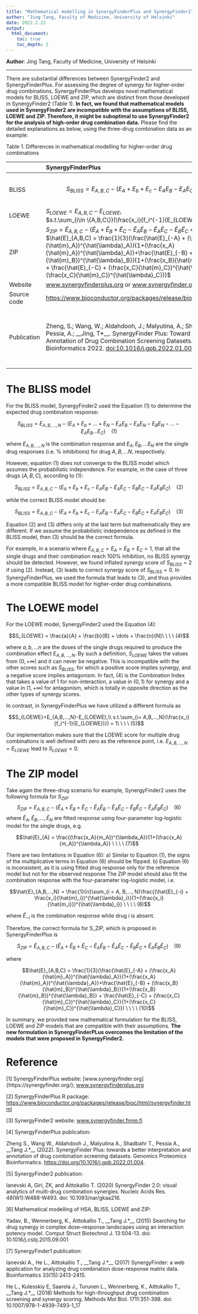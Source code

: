 ```yaml
---
title: "Mathematical modelling in SynergyFinderPlus and SynergyFinder2"
author: "Jing Tang, Faculty of Medicine, University of Helsinki"
date: 2022.2.22
output: 
  html_document:
    toc: true
    toc_depth: 2
---
```


**Author**: Jing Tang, Faculty of Medicine, University of Helsinki

---

There are substantial differences between SynergyFinder2 and SynergyFinderPlus. For assessing the degree of synergy for higher-order drug combinations, SynergyFinderPlus develops novel mathematical models for BLISS, LOEWE and ZIP, which are distinct from those developed in SynergyFinder2 (Table 1). **In fact, we found that mathematical models used in SynergyFinder2 are incompatible with the assumptions of BLISS, LOEWE and ZIP. Therefore, it might be suboptimal to use SynergyFinder2 for the analysis of high-order drug combination data.** Please find the detailed explanations as below, using the three-drug combination data as an example:

Table 1. Differences in mathematical modelling for higher-order drug combinations

|     | SynergyFinderPlus                                                              | SynergyFinder2                                                                  |
| :---| :----------------------------------------------------------------------------- | :------------------------------------------------------------------------------ |
|BLISS| $$S_{BLISS}=E_{A,B,C}-(E_A + E_b + E_c - E_AE_B - E_AE_C - E_BE_C + E_AE_BE_C)$$ | $$S_{BLISS}=E_{A,B,C}-(E_A + E_b + E_c - E_AE_B - E_AE_C - E_BE_C - E_AE_BE_C)$$ |
|LOEWE| $S_{LOEWE}=E_{A,B,C}-E_{LOEWE},$<br>$s.t.\sum_{i\in \{A,B,C\}}(\frac{x_i}{f_i^{-1}(E_{LOEWE})}) = 1$ | $S_{LOEWE}=\frac{a}{A} + \frac{b}{B} + \frac{c}{C}$|
|ZIP  | $S_{ZIP} = \hat{E}_{A,B,C} - (\hat{E}_A + \hat{E}_B + \hat{E}_C - \hat{E}_A\hat{E}_B - \hat{E}_A\hat{E}_C - \hat{E}_B\hat{E}_C + \hat{E}_A\hat{E}_B\hat{E}_C)$<br>$\hat{E}_{A,B,C} = \frac{1}{3}(\frac{\hat{E}_{-A} + (\frac{x_A}{\hat{m}_A})^{\hat{\lambda}_A}}{1+(\frac{x_A}{\hat{m}_A})^{\hat{\lambda}_A}}+\frac{\hat{E}_{-B} + (\frac{x_B}{\hat{m}_B})^{\hat{\lambda}_B}}{1+(\frac{x_B}{\hat{m}_B})^{\hat{\lambda}_B}} + \frac{\hat{E}_{-C} + (\frac{x_C}{\hat{m}_C})^{\hat{\lambda}_C}}{1+(\frac{x_C}{\hat{m}_C})^{\hat{\lambda}_C}})$|$S_{ZIP} = E_{A,B,C} - (\hat{E}_A + \hat{E}_B + \hat{E}_C - \hat{E}_A\hat{E}_B - \hat{E}_A\hat{E}_C - \hat{E}_B\hat{E}_C - \hat{E}_A\hat{E}_B\hat{E}_C)$|
|Website|[www.synergyfinderplus.org](https://synergyfinderplus.org/) or [www.synergyfinder.org](https://synergyfinder.org/)| [https://synergyfinder.fimm.fi](https://synergyfinder.fimm.fi)|
|Source code|[https://www.bioconductor.org/packages/release/bioc/html/synergyfinder.html](https://www.bioconductor.org/packages/release/bioc/html/synergyfinder.html) | Not available |
|Publication|Zheng, S.; Wang, W.; Aldahdooh, J.; Malyutina, A.; Shadbahr, T.; Tanoli Z; Pessia, A.; __Jing, T*__. SynergyFinder Plus: Toward Better Interpretation and Annotation of Drug Combination Screening Datasets. Genomics, Proteomics & Bioinformatics 2022. [doi:10.1016/j.gpb.2022.01.004](https://doi.org/10.1016/j.gpb.2022.01.004) | Ianevski, A.; Giri, A. K.; Aittokallio, T. SynergyFinder 2.0: Visual Analytics of Multi-Drug Combination Synergies. Nucleic Acids Research 2020, 48 (W1), W488–W493. [doi:10.1093/nar/gkaa216](https://doi.org/10.1093/nar/gkaa216) |

# The BLISS model

For the BLISS model, SynergyFinder2 used the Equation (1) to determine the expected drug combination response:

$$S_{BLISS}=E_{A,B,\dots,N}-(E_A + E_b + \dots + E_N - E_AE_B - E_AE_N - E_BE_N - \dots - E_AE_B...E_C)\ \ \ \ (1)$$

where $E_{A, B,...,N}$ is the combination response and $E_A,E_B,… E_N$ are the single drug responses (i.e. % inhibitions) for drug $A,B,…N$, respectively.

However, equation (1) does not converge to the BLISS model which assumes the probabilistic independence. For example, in the case of three drugs ($A,B,C$), according to (1):

$$S_{BLISS}=E_{A,B,C}-(E_A + E_b + E_c - E_AE_B - E_AE_C - E_BE_C - E_AE_BE_C)\ \ \ \ (2)$$

while the correct BLISS model should be:

$$S_{BLISS}=E_{A,B,C}-(E_A + E_b + E_c - E_AE_B - E_AE_C - E_BE_C + E_AE_BE_C)\ \ \ \ (3)$$

Equation (2) and (3) differs only at the last term but mathematically they are different. If we assume the probabilistic independence as defined in the BLISS model, then (3) should be the correct formula.

For example, in a scenario where $E_{A,B,C}=E_A=E_B=E_C=1$, that all the single drugs and their combination reach 100% inhibition, no BLISS synergy should be detected. However, we found inflated synergy score of $S_{BLISS}=2$ if using (2). Instead, (3) leads to correct synergy score of $S_{BLISS}=0$.
In SynergyFinderPlus, we used the formula that leads to (3), and thus provides a more compatible BLISS model for higher-order drug combinations. 

# The LOEWE model

For the LOEWE model, SynergyFinder2 used the Equation (4):

$$S_{LOEWE} = \frac{a}{A} + \frac{b}{B} + \dots + \frac{n}{N}\ \ \ \ (4)$$

where $a,b,…n$ are the doses of the single drugs required to produce the combination effect $E_{A,B,…,N}$. By such a definition, $S_{LOEWE}$ takes the values from $(0,+\infty)$ and it can never be negative. This is incompatible with the other scores such as $S_{BLISS}$, for which a positive score implies synergy, and a negative score implies antagonism. In fact, (4) is the Combination Index that takes a value of 1 for non-interaction, a value in $(0,1)$ for synergy and a value in $(1,+\infty)$ for antagonism, which is totally in opposite direction as the other types of synergy scores.

In contrast, in SynergyFinderPlus we have utilized a different formula as

$$S_{LOEWE}=E_{A,B,...,N}-E_{LOEWE},\\ s.t.\sum_{i= A,B,...,N}(\frac{x_i}{f_i^{-1}(E_{LOEWE})}) = 1\ \ \ \ (5)$$

Our implementation makes sure that the LOEWE score for multiple drug combinations is well defined with zero as the reference point, i.e. $E_{A,B,…,N}=E_{LOEWE}$ lead to $S_{LOEWE}=0$.

# The ZIP model

Take again the three-drug scenario for example, SynergyFinder2 uses the following formula for $S_{ZIP}$:
$$S_{ZIP} = E_{A,B,C} - (\hat{E}_A + \hat{E}_B + \hat{E}_C - \hat{E}_A\hat{E}_B - \hat{E}_A\hat{E}_C - \hat{E}_B\hat{E}_C - \hat{E}_A\hat{E}_B\hat{E}_C)\ \ \ \ (6)$$
where $\hat{E}_A, \hat{E}_B, ..., \hat{E}_N$ are fitted response using four-parameter log-logistic model for the single drugs, e.g.

$$\hat{E}_{A} = \frac{(\frac{x_A}{m_A})^{\lambda_A}}{1+(\frac{x_A}{m_A})^{\lambda_A}} \ \ \ \ (7)$$

There are two limitations in Equation (6):
a)	Similar to Equation (1), the signs of the multiplicative terms in Equation (6) should be flipped. 
b)	Equation (6) is inconsistent, as it is using fitted drug response only for the reference model but not for the observed response
The ZIP model should also fit the combination response with the four-parameter log-logistic model, i.e.

$$\hat{E}_{A,B,...,N} = \frac{1}{n}\sum_{i = A, B,..., N}\frac{(\hat{E}_{-i} + \frac{x_i}{\hat{m}_i})^{\hat{\lambda}_i}}{1+(\frac{x_i}{\hat{m_i}})^{\hat{\lambda}_i}} \ \ \ \ (8)$$

where $\hat{E}_{-i}$ is the combination response while drug $i$ is absent.

Therefore, the correct formula for S_ZIP, which is proposed in SynergyFinderPlus is

$$S_{ZIP} = \hat{E}_{A,B,C} - (\hat{E}_A + \hat{E}_B + \hat{E}_C - \hat{E}_A\hat{E}_B - \hat{E}_A\hat{E}_C - \hat{E}_B\hat{E}_C + \hat{E}_A\hat{E}_B\hat{E}_C)\ \ \ \ (9)$$

where

$$\hat{E}_{A,B,C} = \frac{1}{3}(\frac{\hat{E}_{-A} + (\frac{x_A}{\hat{m}_A})^{\hat{\lambda}_A}}{1+(\frac{x_A}{\hat{m}_A})^{\hat{\lambda}_A}}+\frac{\hat{E}_{-B} + (\frac{x_B}{\hat{m}_B})^{\hat{\lambda}_B}}{1+(\frac{x_B}{\hat{m}_B})^{\hat{\lambda}_B}} + \frac{\hat{E}_{-C} + (\frac{x_C}{\hat{m}_C})^{\hat{\lambda}_C}}{1+(\frac{x_C}{\hat{m}_C})^{\hat{\lambda}_C}}) \ \ \ \ (10)$$


In summary, we provided new mathematical formulation for the BLISS, LOEWE and ZIP models that are compatible with their assumptions. **The new formulation in SynergyFinderPLus overcomes the limitation of the models that were proposed in SynergyFinder2.**

# Reference

[1] SynergyFinderPlus website: [www.synergyfinder.org]{https://synergyfinder.org/}; [www.synergyfinderplus.org](https://synergyfinderplus.org/)

[2] SynergyFinderPlus R package: [https://www.bioconductor.org/packages/release/bioc/html/synergyfinder.html](https://www.bioconductor.org/packages/release/bioc/html/synergyfinder.html)

[3] SynergyFinder2 website: [www.synergyfinder.fimm.fi](https://synergyfinder.fimm.fi)

[4] SynergyFinderPlus publication: 

Zheng S., Wang W., Aldahdooh J., Malyutina A., Shadbahr T., Pessia A., __Tang J.*__ (2022). SynergyFinder Plus: towards a better interpretation and annotation of drug combination screening datasets. Genomics Proteomics Bioinformatics. [https://doi.org/10.1016/j.gpb.2022.01.004](https://doi.org/10.1016/j.gpb.2022.01.004). 

[5] SynergyFinder2 publication: 

Ianevski A, Giri, ZK, and Aittokallio T. (2020) SynergyFinder 2.0: visual analytics of multi-drug combination synergies. Nucleic Acids Res. 48(W1):W488-W493. doi: 10.1093/nar/gkaa216.

[6] Mathematical modelling of HSA, BLISS, LOEWE and ZIP:

Yadav, B., Wennerberg, K., Aittokallio T., __Tang J.*__ (2015) Searching for drug synergy in complex dose–response landscapes using an interaction potency model. Comput Struct Biotechnol J. 13:504-13. doi: 10.1016/j.csbj.2015.09.001

[7] SynergyFinder1 publication:

Ianevski A., He L., Aittokallio T., __Tang J.*__ (2017) SynergyFinder: a web application for analyzing drug combination dose-response matrix data. Bioinformatics 33(15):2413-2415.

He L., Kulesskiy E, Saarela J., Turunen L., Wennerberg, K., Aittokallio T., __Tang J.*__ (2018) Methods for high-throughput drug combination screening and synergy scoring. Methods Mol Biol. 1711:351-398. doi: 10.1007/978-1-4939-7493-1_17 


